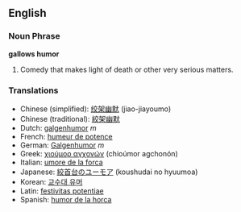 ==English==

===Noun Phrase===
'''gallows humor'''

#Comedy that makes light of death or other very serious matters.

===Translations===
*Chinese (simplified): [[绞架幽默]] (jiao-jiayoumo)
*Chinese (traditional): [[絞架幽默]]
*Dutch: [[galgenhumor]] ''m''
*French: [[humeur de potence]]
*German: [[Galgenhumor]] ''m''
*Greek: [[χιούμορ αγχονών]] (chioúmor agchonón)
*Italian: [[umore de la forca]]
*Japanese: [[絞首台のユーモア]] (koushudai no hyuumoa)
*Korean: [[교수대 유머]]
*Latin: [[festivitas potentiae]] <!-- I doubt this is a correct translation -->
*Spanish: [[humor de la horca]]
